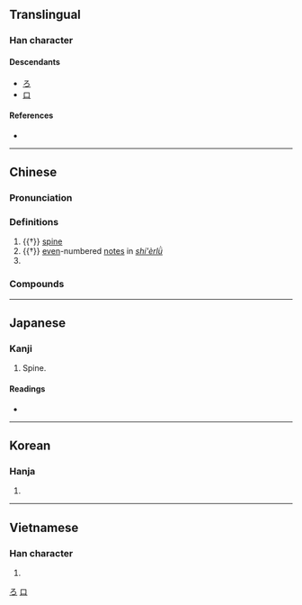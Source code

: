{{character info/new}}
{{also|吕}}
==Translingual==

===Han character===
{{Han char|rn=30|rad=口|as=04|sn=7|four=60600|canj=RHR|ids=⿳口丿口}}

====Descendants====
* [[ろ]]
* [[ロ]]

====References====
* {{Han ref|kx=0181.030|dkj=03386|dj=0398.080|hdz=10577.120|uh=5442|ud=21570|bh=A766|bd=42854}}

[[Category:Han characters from which hiragana were derived|ろ]]
[[Category:Han characters from which katakana were derived|ロ]]

----

==Chinese==
{{zh-forms|s=吕|alt=膂-“spine”}}

===Pronunciation===
{{zh-pron
|m=lǚ
|m-s=nü3
|c=leoi5
|h=pfs=lî
|md=lṳ̄
|mn=xm,tp,mg,hc,tc:lū/qz,lk:lǐr/zz,kh,tn,yl:lī/sx,km,hc:līr/xm:lú/qz:lír/zz:lí
|mn_note=lū/lǐr/lī/līr - vernacular; lú/lír/lí - literary
|mn-t=le6
|w=3li,3ly
|w_note=3li - vernacular; 3ly - literary
|mc=y
|oc=y
|cat=n,pn
}}

===Definitions===
{{zh-hanzi}}

# {{†}} {{lb|zh|anatomy}} [[spine]]
# {{†}} {{lb|zh|music}} [[even]]-numbered [[note]]s in ''[[w:Shí-èr-lǜ|shí'èrlǜ]]''
# {{surname|lang=zh}}

===Compounds===
{{zh-der|呂梁山|呂祖|呂蒙正|呂劇|呂相|呂安題鳳|六呂|中呂|呂氏春秋|南呂|九鼎大呂|呂宋島|大呂|律呂正義|伊呂|呂覽|呂宋菸|呂后|呂公枕|小呂|律呂|知音諳呂|音呂|黃鐘大呂|狗咬呂洞賓}}

----

==Japanese==

===Kanji===
{{ja-kanji|grade=c|rs=口04}}

# Spine.

====Readings====
* {{ja-readings|goon=[[ろ]] (ro)|kanon=[[りょ]] (ryo)|kun=[[せぼね]] (sebone)}}

----

==Korean==

===Hanja===
{{ko-hanja|hangeul=려|rv=ryeo|mr=ryŏ}}

# {{defn|lang=ko|sort=口04}}

----

==Vietnamese==

===Han character===
{{vi-hantu|[[lã]], [[lả]], [[lỡ]], [[lử]], [[lữa]], [[rả]], [[rứa]], [[trả]], [[trở]], [[lớ]], [[lở]], [[lữ]]|rs=口04}}

# {{defn|lang=vi|sort=口04}}